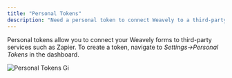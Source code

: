 ```yaml
---
title: "Personal Tokens"
description: "Need a personal token to connect Weavely to a third-party service (e.g. Zapier). Here's how to get yours today!"
---
```


Personal tokens allow you to connect your Weavely forms to third-party services such as Zapier. To create a token, navigate to _Settings-\>Personal Tokens_ in the dashboard.

![Personal Tokens Gi](/images/personal-tokens.gif)